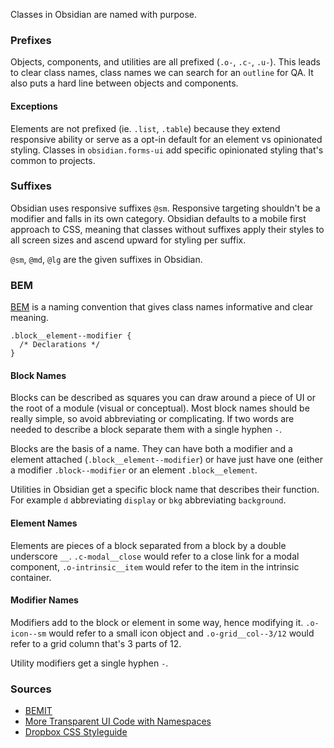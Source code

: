 

Classes in Obsidian are named with purpose.

### Prefixes

Objects, components, and utilities are all prefixed (`.o-`, `.c-`, `.u-`). This leads to clear class names, class names we can search for an `outline` for QA. It also puts a hard line between objects and components.

#### Exceptions

Elements are not prefixed (ie. `.list`, `.table`) because they extend responsive ability or serve as a opt-in default for an element vs opinionated styling. Classes in `obsidian.forms-ui` add specific opinionated styling that's common to projects.

### Suffixes

Obsidian uses responsive suffixes `@sm`. Responsive targeting shouldn't be a modifier and falls in its own category. Obsidian defaults to a mobile first approach to CSS, meaning that classes without suffixes apply their styles to all screen sizes and ascend upward for styling per suffix.

`@sm`, `@md`, `@lg` are the given suffixes in Obsidian.

### BEM

[BEM](https://en.bem.info/) is a naming convention that gives class names informative and clear meaning.

```
.block__element--modifier {
  /* Declarations */
}
```

#### Block Names

Blocks can be described as squares you can draw around a piece of UI or the root of a module (visual or conceptual). Most block names should be really simple, so avoid abbreviating or complicating. If two words are needed to describe a block separate them with a single hyphen `-`.

Blocks are the basis of a name. They can have both a modifier and a element attached (`.block__element--modifier`) or have just have one (either a modifier `.block--modifier` or an element `.block__element`.

Utilities in Obsidian get a specific block name that describes their function. For example `d` abbreviating `display` or `bkg` abbreviating `background`.

#### Element Names

Elements are pieces of a block separated from a block by a double underscore `__`. `.c-modal__close` would refer to a close link for a modal component, `.o-intrinsic__item` would refer to the item in the intrinsic container.

#### Modifier Names

Modifiers add to the block or element in some way, hence modifying it. `.o-icon--sm` would refer to a small icon object and `.o-grid__col--3/12` would refer to a grid column that's 3 parts of 12.

Utility modifiers get a single hyphen `-`.

### Sources

- [BEMIT](http://csswizardry.com/2015/08/bemit-taking-the-bem-naming-convention-a-step-further/)
- [More Transparent UI Code with Namespaces](http://csswizardry.com/2015/03/more-transparent-ui-code-with-namespaces/)
- [Dropbox CSS Styleguide](https://github.com/dropbox/css-style-guide)